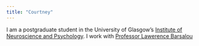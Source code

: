 ```yaml
---
title: "Courtney"
---
```


I am a postgraduate student in the University of Glasgow's
[Institute of Neuroscience and Psychology](http://www.gla.ac.uk/researchinstitutes/neurosciencepsychology/).
I work with [Professor Lawerence Barsalou](http://barsaloulab.org/lab-members/lawrence-barsalou/)